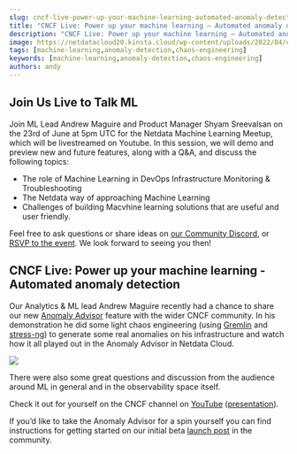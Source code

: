 ```yaml
---
slug: cncf-live-power-up-your-machine-learning-automated-anomaly-detection
title: "CNCF Live: Power up your machine learning – Automated anomaly detection"
description: "CNCF Live: Power up your machine learning – Automated anomaly detection"
image: https://netdatacloud20.kinsta.cloud/wp-content/uploads/2022/04/cncf-live.png
tags: [machine-learning,anomaly-detection,chaos-engineering]
keywords: [machine-learning,anomaly-detection,chaos-engineering]
authors: andy
---
```


<!--truncate-->

## Join Us Live to Talk ML

Join ML Lead Andrew Maguire and Product Manager Shyam Sreevalsan on the 23rd of June at 5pm UTC for the Netdata Machine Learning Meetup, which will be livestreamed on Youtube. In this session, we will demo and preview new and future features, along with a Q&amp;A, and discuss the following topics:
<ul>
 	<li>The role of Machine Learning in DevOps Infrastructure Monitoring &amp; Troubleshooting</li>
 	<li>The Netdata way of approaching Machine Learning</li>
 	<li>Challenges of building Macvhine learning solutions that are useful and user friendly.</li>
</ul>
Feel free to ask questions or share ideas on <a href="https://discord.gg/ZyeDHQTdaW">our Community Discord</a>, or <a href="http://(https://www.meetup.com/netdata-infrastructure-monitoring-meetup-group/events/286243158/">RSVP to the event</a>. We look forward to seeing you then!

## CNCF Live: Power up your machine learning - Automated anomaly detection

Our Analytics &amp; ML lead Andrew Maguire recently had a chance to share our new <a href="https://community.netdata.cloud/t/anomaly-advisor-beta-launch/2717">Anomaly Advisor</a> feature with the wider CNCF community. In his demonstration he did some light chaos engineering (using <a href="https://www.gremlin.com/">Gremlin</a> and <a href="https://wiki.ubuntu.com/Kernel/Reference/stress-ng">stress-ng</a>) to generate some real anomalies on his infrastructure and watch how it all played out in the Anomaly Advisor in Netdata Cloud.

![](https://netdatacloud20.kinsta.cloud/wp-content/uploads/2022/04/anomaly_advisor-600x338.png)

There were also some great questions and discussion from the audience around ML in general and in the observability space itself.

Check it out for yourself on the CNCF channel on <a href="https://youtu.be/pI-MUupmD64" target="_blank" rel="noopener">YouTube</a> (<a href="https://docs.google.com/presentation/d/1n8ZAlD0n1_clryezT_L7MhLvyR6wPgfQRyGwZWC_LTc/edit?usp=sharing" target="_blank" rel="noopener">presentation</a>).

<ReactPlayer controls width='100%' url='https://www.youtube.com/embed/pI-MUupmD64'/>

If you’d like to take the Anomaly Advisor for a spin yourself you can find instructions for getting started on our initial beta <a href="https://community.netdata.cloud/t/anomaly-advisor-beta-launch/2717">launch post</a> in the community.
